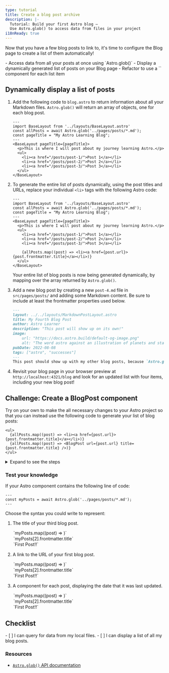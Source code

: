 ```yaml
---
type: tutorial
title: Create a blog post archive
description: |-
  Tutorial: Build your first Astro blog —
  Use Astro.glob() to access data from files in your project
i18nReady: true
---
```




Now that you have a few blog posts to link to, it's time to configure the Blog page to create a list of them automatically!

<PreCheck>
  - Access data from all your posts at once using `Astro.glob()`
  - Display a dynamically generated list of posts on your Blog page
  - Refactor to use a `<BlogPost />` component for each list item
</PreCheck>

## Dynamically display a list of posts

1. Add the following code to `blog.astro` to return information about all your Markdown files. `Astro.glob()` will return an array of objects, one for each blog post.

    ```astro title="src/pages/blog.astro" ins={3}
    ---
    import BaseLayout from '../layouts/BaseLayout.astro'
    const allPosts = await Astro.glob('../pages/posts/*.md');
    const pageTitle = "My Astro Learning Blog";
    ---
    <BaseLayout pageTitle={pageTitle}>
      <p>This is where I will post about my journey learning Astro.</p>
      <ul>
        <li><a href="/posts/post-1/">Post 1</a></li>
        <li><a href="/posts/post-2/">Post 2</a></li>
        <li><a href="/posts/post-3/">Post 3</a></li>
      </ul>
    </BaseLayout>
      ```


2. To generate the entire list of posts dynamically, using the post titles and URLs, replace your individual `<li>` tags with the following Astro code:

    ```astro title="src/pages/blog.astro" del={9,10,11} ins={13}
    ---
    import BaseLayout from '../layouts/BaseLayout.astro'
    const allPosts = await Astro.glob('../pages/posts/*.md');
    const pageTitle = "My Astro Learning Blog";
    ---
    <BaseLayout pageTitle={pageTitle}>
      <p>This is where I will post about my journey learning Astro.</p>
      <ul>
        <li><a href="/posts/post-1/">Post 1</a></li>
        <li><a href="/posts/post-2/">Post 2</a></li>
        <li><a href="/posts/post-3/">Post 3</a></li>

        {allPosts.map((post) => <li><a href={post.url}>{post.frontmatter.title}</a></li>)}
      </ul>
    </BaseLayout>
    ```

    Your entire list of blog posts is now being generated dynamically, by mapping over the array returned by `Astro.glob()`.

3. Add a new blog post by creating a new `post-4.md` file in `src/pages/posts/` and adding some Markdown content. Be sure to include at least the frontmatter properties used below.

    ```markdown
    ---
    layout: ../../layouts/MarkdownPostLayout.astro
    title: My Fourth Blog Post
    author: Astro Learner
    description: "This post will show up on its own!"
    image: 
        url: "https://docs.astro.build/default-og-image.png"
        alt: "The word astro against an illustration of planets and stars."
    pubDate: 2022-08-08
    tags: ["astro", "successes"]
    ---
    This post should show up with my other blog posts, because `Astro.glob()` is returning a list of all my posts in order to create my list.
    ```

4. Revisit your blog page in your browser preview at `http://localhost:4321/blog` and look for an updated list with four items, including your new blog post!

<Box icon="puzzle-piece">

## Challenge: Create a BlogPost component

Try on your own to make the all necessary changes to your Astro project so that you can instead use the following code to generate your list of blog posts:

```astro title="src/pages/blog.astro" del={2} ins={3}
<ul>
  {allPosts.map((post) => <li><a href={post.url}>{post.frontmatter.title}</a></li>)}
  {allPosts.map((post) => <BlogPost url={post.url} title={post.frontmatter.title} />)}
</ul>
```

<details>
<summary>Expand to see the steps</summary>

1. Create a new component in `src/components/`.

    <details>
    <summary>Show the filename</summary>
    ```
    BlogPost.astro
    ```
    </details>

2. Write the line of code in your component so that it will be able to receive a `title` and `url` as `Astro.props`.

    <details>
    <summary>Show the code</summary>
    ```astro
    ---
    // src/components/BlogPost.astro
    const { title, url } = Astro.props;
    ---
    ```
    </details>

3. Add the templating used to create each item in your blog post list.

    <details>
    <summary>Show the code</summary>
    ```astro
    <!-- src/components/BlogPost.astro -->
    <li><a href={url}>{title}</a></li>
    ```
    </details>

4. Import the new component into your Blog page.

    <details>
    <summary>Show the code</summary>
    ```astro title="src/pages/blog.astro" ins={3}
    ---
    import BaseLayout from '../layouts/BaseLayout.astro';
    import BlogPost from '../components/BlogPost.astro';
    const allPosts = await Astro.glob('../pages/posts/*.md');
    const pageTitle = "My Astro Learning Blog";
    ---
    ```
    </details>

5. Check Yourself: see the finished component code.

    <details>
    <summary>Show the code</summary>
    ```astro title="src/components/BlogPost.astro"
    ---
    const { title, url } = Astro.props
    ---
    <li><a href={url}>{title}</a></li>
    ```
    ```astro title="src/pages/blog.astro" ins={3,10}
    ---
    import BaseLayout from '../layouts/BaseLayout.astro';
    import BlogPost from '../components/BlogPost.astro';
    const allPosts = await Astro.glob('../pages/posts/*.md');
    const pageTitle = "My Astro Learning Blog"
    ---
    <BaseLayout pageTitle={pageTitle}>
      <p>This is where I will post about my journey learning Astro.</p>
      <ul>
        {allPosts.map((post) => <BlogPost url={post.url} title={post.frontmatter.title} />)}
      </ul>
    </BaseLayout>
    ```
    </details>
</details>
</Box>



<Box icon="question-mark">

### Test your knowledge

If your Astro component contains the following line of code: 

```astro
---
const myPosts = await Astro.glob('../pages/posts/*.md');
---
```

Choose the syntax you could write to represent:

1. The title of your third blog post.  

    <MultipleChoice>
      <Option>
        `myPosts.map((post) => <LastUpdated date={post.frontmatter.pubDate} />)`
      </Option>
      <Option isCorrect>
        `myPosts[2].frontmatter.title`
      </Option>
      <Option>
        `<a href={myPosts[0].url}>First Post!!</a>`
      </Option>
    </MultipleChoice>

2. A link to the URL of your first blog post. 

    <MultipleChoice>
      <Option>
        `myPosts.map((post) => <LastUpdated date={post.frontmatter.pubDate} />)`
      </Option>
      <Option>
        `myPosts[2].frontmatter.title`
      </Option>
      <Option isCorrect>
        `<a href={myPosts[0].url}>First Post!!</a>`
      </Option>
    </MultipleChoice>

3. A component for each post, displaying the date that it was last updated.

    <MultipleChoice>
      <Option isCorrect>
        `myPosts.map((post) => <LastUpdated date={post.frontmatter.pubDate} />)`
      </Option>
      <Option>
        `myPosts[2].frontmatter.title`
      </Option>
      <Option>
        `<a href={myPosts[0].url}>First Post!!</a>`
      </Option>
    </MultipleChoice>

</Box>

## Checklist

<Box icon="check-list">

<Checklist>
- [ ] I can query for data from my local files.
- [ ] I can display a list of all my blog posts.
</Checklist>
</Box>

### Resources

- [`Astro.glob()` API documentation](/en/reference/api-reference/#astroglob)
